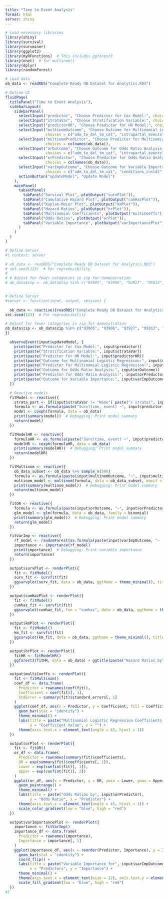 ```yaml
---
title: "Time to Event Analysis"
format: html
server: shiny
---
```


```r
# Load necessary libraries
library(shiny)
library(survival)
library(survminer)
library(ggplot2)
library(myRFunctions)  # This includes ggforest3
library(nnet)  # for multinom()
library(dplyr)
library(randomForest)

# Load data
ob_data <- readRDS("Complete Ready OB Dataset for Analytics.RDS")

```

```r
# Define UI
fluidPage(
  titlePanel("Time to Event Analysis"),
  sidebarLayout(
    sidebarPanel(
      selectInput("predictor", "Choose Predictor for Cox Model:", choices = colnames(ob_data)),
      selectInput("strataVar", "Choose Stratification Variable:", choices = c("None", colnames(ob_data))),
      selectInput("predictorHR", "Choose Predictor for HR Model:", choices = colnames(ob_data)),
      selectInput("multinomOutcome", "Choose Outcome for Multinomial Logistic Regression:", 
                  choices = c("adm_to_del_tm_cat", "intrapartal_events", "conditions_cnsldt")),
      selectInput("multinomPredictor", "Choose Predictor for Multinomial Logistic Regression:", 
                  choices = colnames(ob_data)),
      selectInput("orOutcome", "Choose Outcome for Odds Ratio Analysis:", 
                  choices = c("adm_to_del_tm_cat", "intrapartal_events", "conditions_cnsldt")),
      selectInput("orPredictor", "Choose Predictor for Odds Ratio Analysis:", 
                  choices = colnames(ob_data)),
      selectInput("varImpOutcome", "Choose Outcome for Variable Importance:", 
                  choices = c("adm_to_del_tm_cat", "conditions_cnsldt", "cluster", "delivery_cnsldt")),
      actionButton("updateModel", "Update Model")
    ),
    mainPanel(
      tabsetPanel(
        tabPanel("Survival Plot", plotOutput("survPlot")),
        tabPanel("Cumulative Hazard Plot", plotOutput("cumHazPlot")),
        tabPanel("Kaplan-Meier Plot", plotOutput("kmPlot")),
        tabPanel("Hazard Ratios", plotOutput("hrPlot")),
        tabPanel("Multinomial Coefficients", plotOutput("multiCoeffs")),
        tabPanel("Odds Ratios", plotOutput("orPlot")),
        tabPanel("Variable Importance", plotOutput("varImportancePlot"))
      )
    )
  )
)


```

```r
# Define Server
#| context: server

# ob_data <- readRDS("Complete Ready OB Dataset for Analytics.RDS")
# set.seed(123)  # For reproducibility
# 
# # Adjust for fewer categories in zip for demonstration
# ob_data$zip <- ob_data$zip %in% c("93905", "93906", "93927", "95012", "93930", "93960")


# Define Server
#server <- function(input, output, session) {
  
  ob_data <- reactive({readRDS("Complete Ready OB Dataset for Analytics.RDS")
set.seed(123)  # For reproducibility

# Adjust for fewer categories in zip for demonstration
ob_data$zip <- ob_data$zip %in% c("93905", "93906", "93927", "95012", "93930", "93960")
})

  observeEvent(input$updateModel, {
    print(paste("Predictor for Cox Model:", input$predictor))
    print(paste("Stratification Variable:", input$strataVar))
    print(paste("Predictor for HR Model:", input$predictorHR))
    print(paste("Outcome for Multinomial Logistic Regression:", input$multinomOutcome))
    print(paste("Predictor for Multinomial Logistic Regression:", input$multinomPredictor))
    print(paste("Outcome for Odds Ratio Analysis:", input$orOutcome))
    print(paste("Predictor for Odds Ratio Analysis:", input$orPredictor))
    print(paste("Outcome for Variable Importance:", input$varImpOutcome))
  })

  # Reactive models
  fitModel <- reactive({
    strata_part <- if(input$strataVar != "None") paste("+ strata(", input$strataVar, ")", sep="") else ""
    formula <- as.formula(paste("Surv(time, event) ~", input$predictor, strata_part))
    model <- coxph(formula, data = ob_data)
    print(summary(model))  # Debugging: Print model summary
    return(model)
  })

  fitModelHR <- reactive({
    formulaHR <- as.formula(paste("Surv(time, event) ~", input$predictorHR))
    modelHR <- coxph(formulaHR, data = ob_data)
    print(summary(modelHR))  # Debugging: Print model summary
    return(modelHR)
  })

  fitMultinom <- reactive({
    ob_data_subset <- ob_data %>% sample_n(500)
    formula <- as.formula(paste(input$multinomOutcome, "~", input$multinomPredictor))
    multinom_model <- multinom(formula, data = ob_data_subset, maxit = 100)
    print(summary(multinom_model))  # Debugging: Print model summary
    return(multinom_model)
  })

  fitOR <- reactive({
    formula <- as.formula(paste(input$orOutcome, "~", input$orPredictor))
    glm_model <- glm(formula, data = ob_data, family = binomial)
    print(summary(glm_model))  # Debugging: Print model summary
    return(glm_model)
  })

  fitVarImp <- reactive({
    rf_model <- randomForest(as.formula(paste(input$varImpOutcome, "~ .")), data = ob_data)
    importance <- importance(rf_model)
    print(importance)  # Debugging: Print variable importance
    return(importance)
  })

  output$survPlot <- renderPlot({
    fit <- fitModel()
    surv_fit <- survfit(fit)
    ggsurvplot(surv_fit, data = ob_data, ggtheme = theme_minimal(), title = paste("Survival Probability by", input$predictor))
  })

  output$cumHazPlot <- renderPlot({
    fit <- fitModel()
    cumhaz_fit <- survfit(fit)
    ggsurvplot(cumhaz_fit, fun = "cumhaz", data = ob_data, ggtheme = theme_minimal(), title = paste("Cumulative Hazard by", input$predictor))
  })

  output$kmPlot <- renderPlot({
    fit <- fitModel()
    km_fit <- survfit(fit)
    ggsurvplot(km_fit, data = ob_data, ggtheme = theme_minimal(), title = paste("Kaplan-Meier Plot by", input$predictor))
  })

  output$hrPlot <- renderPlot({
    fitHR <- fitModelHR()
    ggforest3(fitHR, data = ob_data) + ggtitle(paste("Hazard Ratios by", input$predictorHR))
  })

  output$multiCoeffs <- renderPlot({
    fit <- fitMultinom()
    coef_df <- data.frame(
      Predictor = rownames(coef(fit)),
      Coefficient = coef(fit)[, 1],
      StdError = summary(fit)$standard.errors[, 1]
    )
    ggplot(coef_df, aes(x = Predictor, y = Coefficient, fill = Coefficient)) +
      geom_bar(stat = "identity") +
      theme_minimal() +
      labs(title = paste("Multinomial Logistic Regression Coefficients by", input$multinomPredictor),
           y = "Coefficient Value", x = "") +
      theme(axis.text.x = element_text(angle = 45, hjust = 1))
  })

  output$orPlot <- renderPlot({
    fit <- fitOR()
    or_df <- data.frame(
      Predictor = rownames(summary(fit)$coefficients),
      OR = exp(summary(fit)$coefficients[, 1]),
      Lower = exp(confint(fit)[, 1]),
      Upper = exp(confint(fit)[, 2])
    )
    ggplot(or_df, aes(x = Predictor, y = OR, ymin = Lower, ymax = Upper, color = OR)) +
      geom_pointrange() +
      theme_minimal() +
      labs(title = paste("Odds Ratios by", input$orPredictor),
           y = "Odds Ratio", x = "Predictor") +
      theme(axis.text.x = element_text(angle = 45, hjust = 1)) +
      scale_color_gradient(low = "blue", high = "red")
  })

  output$varImportancePlot <- renderPlot({
    importance <- fitVarImp()
    importance_df <- data.frame(
      Predictor = rownames(importance),
      Importance = importance[, 1]
    )
    ggplot(importance_df, aes(x = reorder(Predictor, Importance), y = Importance, fill = Importance)) +
      geom_bar(stat = "identity") +
      coord_flip() +
      labs(title = paste("Variable Importance for", input$varImpOutcome),
           x = "Predictors", y = "Importance") +
      theme_minimal() +
      theme(axis.text.x = element_text(size = 12), axis.text.y = element_text(size = 12)) +
      scale_fill_gradient(low = "blue", high = "red")
  })
#}


```
